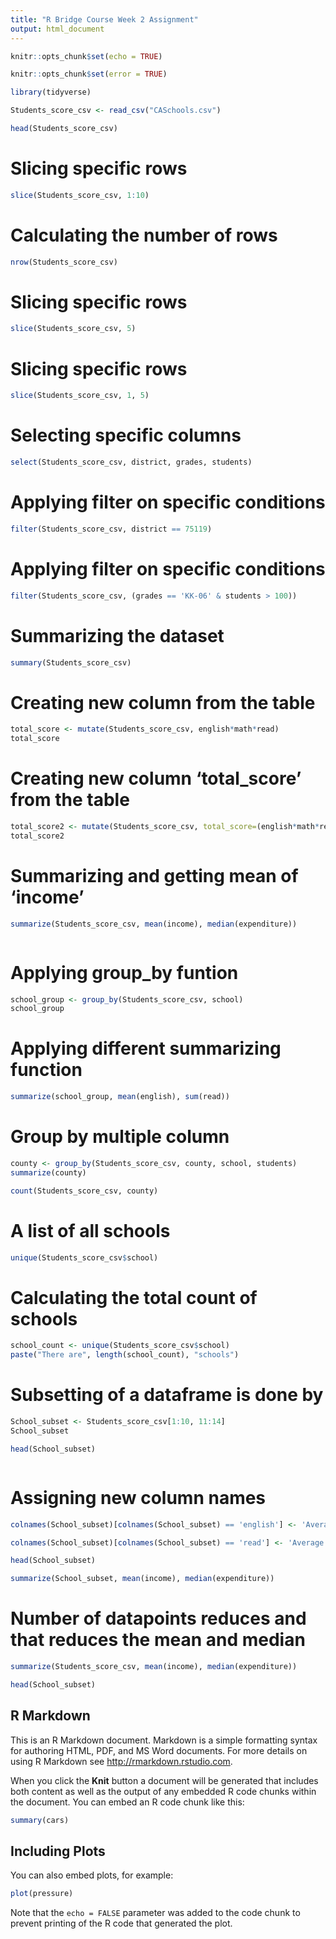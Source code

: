 ```yaml
---
title: "R Bridge Course Week 2 Assignment"
output: html_document
---
```


```r
knitr::opts_chunk$set(echo = TRUE)
```

```r
knitr::opts_chunk$set(error = TRUE)
```

```r
library(tidyverse)
```

```r
Students_score_csv <- read_csv("CASchools.csv")
```

```r
head(Students_score_csv)
```
# Slicing specific rows
```r
slice(Students_score_csv, 1:10)
```
# Calculating the number of rows
```r
nrow(Students_score_csv)

```
# Slicing specific rows
```r
slice(Students_score_csv, 5)
```
# Slicing specific rows
```r
slice(Students_score_csv, 1, 5)
```
# Selecting specific columns
```r
select(Students_score_csv, district, grades, students)
```
# Applying filter on specific conditions
```r
filter(Students_score_csv, district == 75119)
```
# Applying filter on specific conditions
```r
filter(Students_score_csv, (grades == 'KK-06' & students > 100))
```
# Summarizing the dataset
```r
summary(Students_score_csv)
```
# Creating new column from the table
```r
total_score <- mutate(Students_score_csv, english*math*read)
total_score
```
# Creating new column 'total_score' from the table
```r
total_score2 <- mutate(Students_score_csv, total_score=(english*math*read))
total_score2
```
# Summarizing and getting mean of 'income'
```r
summarize(Students_score_csv, mean(income), median(expenditure))
```

```r


```
# Applying group_by funtion
```r
school_group <- group_by(Students_score_csv, school)
school_group
```
# Applying different summarizing function
```r
summarize(school_group, mean(english), sum(read))
```
# Group by multiple column
```r
county <- group_by(Students_score_csv, county, school, students)
summarize(county)
```

```r
count(Students_score_csv, county)
```
# A list of all schools
```r
unique(Students_score_csv$school)
```
# Calculating the total count of schools
```r
school_count <- unique(Students_score_csv$school)
paste("There are", length(school_count), "schools")
```
# Subsetting of a dataframe  is done by 
```r
School_subset <- Students_score_csv[1:10, 11:14]
School_subset
```
```r
head(School_subset)
```


```r

```
# Assigning new column names
```r
colnames(School_subset)[colnames(School_subset) == 'english'] <- 'Average english score'
```

```r
colnames(School_subset)[colnames(School_subset) == 'read'] <- 'Average read score'
```

```r
head(School_subset)
```

```r
summarize(School_subset, mean(income), median(expenditure))
```
# Number of datapoints reduces and that reduces the mean and median
```r
summarize(Students_score_csv, mean(income), median(expenditure))
```

```r
head(School_subset)
```



## R Markdown

This is an R Markdown document. Markdown is a simple formatting syntax for authoring HTML, PDF, and MS Word documents. For more details on using R Markdown see <http://rmarkdown.rstudio.com>.

When you click the **Knit** button a document will be generated that includes both content as well as the output of any embedded R code chunks within the document. You can embed an R code chunk like this:

```r
summary(cars)
```

## Including Plots

You can also embed plots, for example:

```r
plot(pressure)
```

Note that the `echo = FALSE` parameter was added to the code chunk to prevent printing of the R code that generated the plot.
